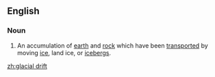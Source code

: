 ==English==

===Noun===
{{en-noun|sg=[[glacial]] [[drift]]}}

# {{geology}} An accumulation of [[earth]] and [[rock]] which have been [[transported]] by moving [[ice]], land ice, or [[icebergs]].

[[zh:glacial drift]]